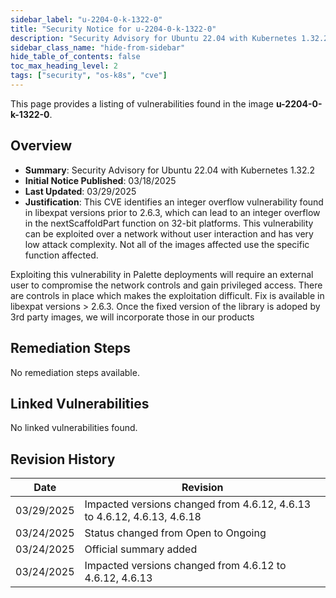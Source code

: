 ```yaml
---
sidebar_label: "u-2204-0-k-1322-0"
title: "Security Notice for u-2204-0-k-1322-0"
description: "Security Advisory for Ubuntu 22.04 with Kubernetes 1.32.2"
sidebar_class_name: "hide-from-sidebar"
hide_table_of_contents: false
toc_max_heading_level: 2
tags: ["security", "os-k8s", "cve"]
---
```


This page provides a listing of vulnerabilities found in the image **u-2204-0-k-1322-0**.

## Overview

- **Summary**: Security Advisory for Ubuntu 22.04 with Kubernetes 1.32.2
- **Initial Notice Published**: 03/18/2025
- **Last Updated**: 03/29/2025
- **Justification**: This CVE identifies an integer overflow vulnerability found in libexpat versions prior to 2.6.3,
  which can lead to an integer overflow in the nextScaffoldPart function on 32-bit platforms. This vulnerability can be
  exploited over a network without user interaction and has very low attack complexity. Not all of the images affected
  use the specific function affected.

Exploiting this vulnerability in Palette deployments will require an external user to compromise the network controls
and gain privileged access. There are controls in place which makes the exploitation difficult. Fix is available in
libexpat versions > 2.6.3. Once the fixed version of the library is adoped by 3rd party images, we will incorporate
those in our products

## Remediation Steps

No remediation steps available.

## Linked Vulnerabilities

<div class="auto-generated-table">

No linked vulnerabilities found.

</div>

## Revision History

| Date       | Revision                                                                |
| ---------- | ----------------------------------------------------------------------- |
| 03/29/2025 | Impacted versions changed from 4.6.12, 4.6.13 to 4.6.12, 4.6.13, 4.6.18 |
| 03/24/2025 | Status changed from Open to Ongoing                                     |
| 03/24/2025 | Official summary added                                                  |
| 03/24/2025 | Impacted versions changed from 4.6.12 to 4.6.12, 4.6.13                 |
